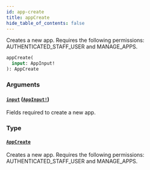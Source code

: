 ```yaml
---
id: app-create
title: appCreate
hide_table_of_contents: false
---
```


Creates a new app. Requires the following permissions: AUTHENTICATED_STAFF_USER and MANAGE_APPS.

```graphql
appCreate(
  input: AppInput!
): AppCreate
```

### Arguments

#### [`input`](#) ([`AppInput!`](../../../developer/api-reference/inputs/app-input))

Fields required to create a new app.

### Type

#### [`AppCreate`](../../../developer/api-reference/objects/app-create)

Creates a new app. Requires the following permissions: AUTHENTICATED_STAFF_USER and MANAGE_APPS.
